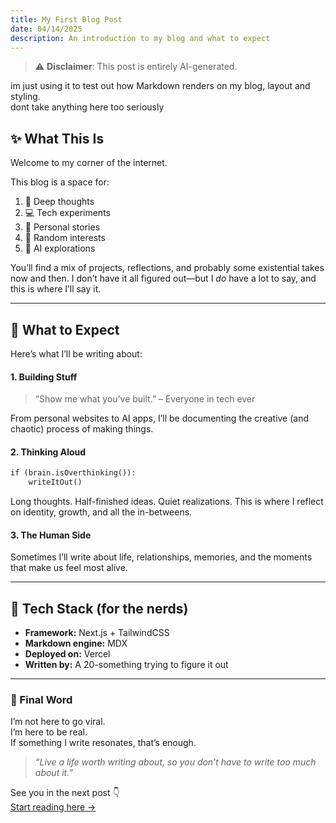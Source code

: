 ```yaml
---
title: My First Blog Post
date: 04/14/2025
description: An introduction to my blog and what to expect
---
```


> ⚠️ **Disclaimer**: This post is entirely AI-generated.  

im just using it to test out how Markdown renders on my blog, layout and styling.  
dont take anything here too seriously

## ✨ What This Is

Welcome to my corner of the internet.

This blog is a space for:

1. 🧠 Deep thoughts
2. 💻 Tech experiments
3. 📓 Personal stories
4. 🏀 Random interests
5. 🤖 AI explorations

You’ll find a mix of projects, reflections, and probably some existential takes now and then. I don’t have it all figured out—but I *do* have a lot to say, and this is where I’ll say it.

---

## 📌 What to Expect

Here’s what I’ll be writing about:

#### 1. **Building Stuff**

> “Show me what you’ve built.” – Everyone in tech ever  

From personal websites to AI apps, I’ll be documenting the creative (and chaotic) process of making things.

#### 2. **Thinking Aloud**

```txt
if (brain.isOverthinking()):
    writeItOut()
```

Long thoughts. Half-finished ideas. Quiet realizations. This is where I reflect on identity, growth, and all the in-betweens.

#### 3. **The Human Side**

Sometimes I’ll write about life, relationships, memories, and the moments that make us feel most alive.

---

## 🔧 Tech Stack (for the nerds)

- **Framework:** Next.js + TailwindCSS  
- **Markdown engine:** MDX  
- **Deployed on:** Vercel  
- **Written by:** A 20-something trying to figure it out

---

### 🐢 Final Word

I’m not here to go viral.  
I’m here to be real.  
If something I write resonates, that’s enough.

> _“Live a life worth writing about, so you don’t have to write too much about it.”_

See you in the next post 👇  
[Start reading here →](#)
